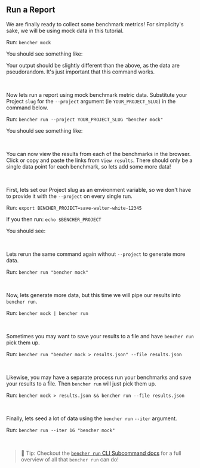 
## Run a Report

We are finally ready to collect some benchmark metrics!
For simplicity's sake, we will be using mock data in this tutorial.

Run: `bencher mock`

You should see something like:

<QSMockOutput />

Your output should be slightly different than the above, as the data are pseudorandom.
It's just important that this command works.

<br />

Now lets run a report using mock benchmark metric data.
Substitute your Project `slug` for the `--project` argument (ie `YOUR_PROJECT_SLUG`) in the command below.

Run: `bencher run --project YOUR_PROJECT_SLUG "bencher mock"`

You should see something like:

<QSRunOutput />

<br />

You can now view the results from each of the benchmarks in the browser.
Click or copy and paste the links from `View results`.
There should only be a single data point for each benchmark, so lets add some more data!

<br />

First, lets set our Project slug as an environment variable, so we don't have to provide it with the `--project` on every single run.

Run: `export BENCHER_PROJECT=save-walter-white-12345`

If you then run: `echo $BENCHER_PROJECT`

You should see:

<QSExportProjectOutput />

<br />

Lets rerun the same command again without `--project` to generate more data.

Run: `bencher run "bencher mock"`

<br />

Now, lets generate more data, but this time we will pipe our results into `bencher run`.

Run: `bencher mock | bencher run`

<br />

Sometimes you may want to save your results to a file and have `bencher run` pick them up.

Run: `bencher run "bencher mock > results.json" --file results.json`

<br />

Likewise, you may have a separate process run your benchmarks and save your results to a file. Then `bencher run` will just pick them up.

Run: `bencher mock > results.json && bencher run --file results.json`

<br />

Finally, lets seed a lot of data using the `bencher run` `--iter` argument.

Run: `bencher run --iter 16 "bencher mock"`

<br />

> 🐰 Tip: Checkout the [`bencher run` CLI Subcommand docs](/docs/explanation/bencher-run/) for a full overview of all that `bencher run` can do!
